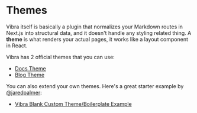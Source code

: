 # Themes

Vibra itself is basically a plugin that normalizes your Markdown routes in Next.js into structural data, and it doesn't handle any styling related thing. A **theme** is what renders your actual pages, it works like a layout component in React.

Vibra has 2 official themes that you can use:

- [Docs Theme](/themes/docs)
- [Blog Theme](/themes/blog)

You can also extend your own themes. Here's a great starter example by [@jaredpalmer](https://github.com/jaredpalmer):

- [Vibra Blank Custom Theme/Boilerplate Example](https://github.com/jaredpalmer/nextra-blank-custom-theme)
